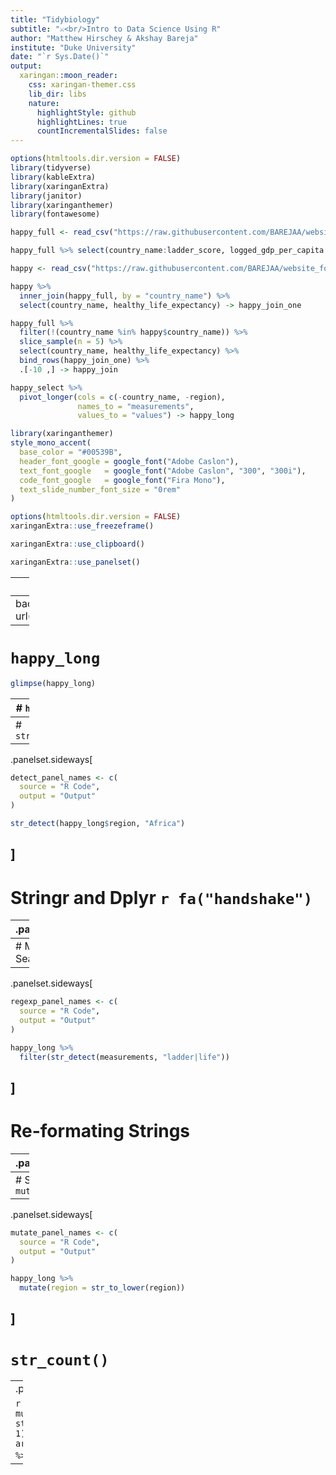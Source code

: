 ```yaml
---
title: "Tidybiology"
subtitle: "⚔<br/>Intro to Data Science Using R"
author: "Matthew Hirschey & Akshay Bareja"
institute: "Duke University"
date: "`r Sys.Date()`"
output:
  xaringan::moon_reader:
    css: xaringan-themer.css
    lib_dir: libs
    nature:
      highlightStyle: github
      highlightLines: true
      countIncrementalSlides: false
---
```



```r
options(htmltools.dir.version = FALSE)
library(tidyverse)
library(kableExtra)
library(xaringanExtra)
library(janitor)
library(xaringanthemer)
library(fontawesome)

happy_full <- read_csv("https://raw.githubusercontent.com/BAREJAA/website_for_john/master/datasets/world-happiness-report-2021.csv") %>% clean_names() %>% rename(region = regional_indicator)

happy_full %>% select(country_name:ladder_score, logged_gdp_per_capita:ladder_score_in_dystopia) %>% relocate(ladder_score_in_dystopia, .after = region) -> happy_select

happy <- read_csv("https://raw.githubusercontent.com/BAREJAA/website_for_john/master/datasets/happy_small.csv")

happy %>% 
  inner_join(happy_full, by = "country_name") %>% 
  select(country_name, healthy_life_expectancy) -> happy_join_one

happy_full %>% 
  filter(!(country_name %in% happy$country_name)) %>% 
  slice_sample(n = 5) %>% 
  select(country_name, healthy_life_expectancy) %>%
  bind_rows(happy_join_one) %>% 
  .[-10 ,] -> happy_join

happy_select %>% 
  pivot_longer(cols = c(-country_name, -region),
               names_to = "measurements",
               values_to = "values") -> happy_long
```

```r
library(xaringanthemer)
style_mono_accent(
  base_color = "#00539B",
  header_font_google = google_font("Adobe Caslon"),
  text_font_google   = google_font("Adobe Caslon", "300", "300i"),
  code_font_google   = google_font("Fira Mono"),
  text_slide_number_font_size = "0rem"
)
```

```r
options(htmltools.dir.version = FALSE)
xaringanExtra::use_freezeframe()
```

```r
xaringanExtra::use_clipboard()
```

```r
xaringanExtra::use_panelset()
```

---
class: center, middle

# String Manipulation with Stringr

---
background-image: url(https://stringr.tidyverse.org/logo.png)
---
# `happy_long`

```r
glimpse(happy_long)
```

---
# `happy_long`

```r
head(happy_long)
```

---
# `str_detect()`

--
.panelset.sideways[
```r
detect_panel_names <- c(
  source = "R Code",
  output = "Output"
)
```

```r
str_detect(happy_long$region, "Africa")
```
]
---
# Stringr and Dplyr `r fa("handshake")`

--
.panelset.sideways[
```r
filter_panel_names <- c(
  source = "R Code",
  output = "Output"
)
```

```r
happy_long %>% 
  filter(str_detect(region, "Africa"))
```
]
---
# More Complex Search Terms

--
.panelset.sideways[
```r
regexp_panel_names <- c(
  source = "R Code",
  output = "Output"
)
```

```r
happy_long %>% 
  filter(str_detect(measurements, "ladder|life"))
```
]
---
# Re-formating Strings 

--
.panelset.sideways[
```r
tolower_panel_names <- c(
  source = "R Code",
  output = "Output"
)
```

```r
str_to_lower(happy_long$region)
```
]
---
# Stringr and `mutate()` 

--
.panelset.sideways[
```r
mutate_panel_names <- c(
  source = "R Code",
  output = "Output"
)
```

```r
happy_long %>% 
  mutate(region = str_to_lower(region))
```
]
---
# `str_count()` 

--
.panelset.sideways[
```r
count_panel_names <- c(
  source = "R Code",
  output = "Output"
)
```

```r
happy_long %>% 
  mutate(sentence_length = str_count(measurements, "_") + 1) %>% 
  arrange(desc(sentence_length)) %>% 
  select(sentence_length)
```
]
---